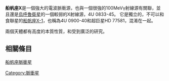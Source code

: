 '''船帆座X'''是一個強大的電波脈衝源，也與一個很強的100MeVγ射線源有關聯，並且還是[[烏呼魯衛星|烏呼魯衛星]]的一個較弱的X射線源，4U 0833-45。
它是獨立的，不可以和食聯星的[[船帆座X-1|船帆座X-1]]，也稱為4U 0900-40和超巨星HD 77581，混淆在一起。

兩個天體都有高度的本質性質，和受到廣泛的研究。

== 相關條目 ==
[[船帆座脈衝星|船帆座脈衝星]]

[[Category:脈衝星|Category:脈衝星]]

{{astronomy-stub}}